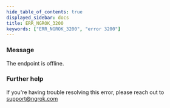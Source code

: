 ```yaml
---
hide_table_of_contents: true
displayed_sidebar: docs
title: ERR_NGROK_3200
keywords: ["ERR_NGROK_3200", "error 3200"]
---
```


### Message

The endpoint <EndpointUrlOrigin fallback="HOSTNAME" /> is offline.

<ErrorDetails />

### Further help

If you're having trouble resolving this error, please reach out to [support@ngrok.com](mailto:support@ngrok.com?subject=Help%20with%20ERR_NGROK_3200)
